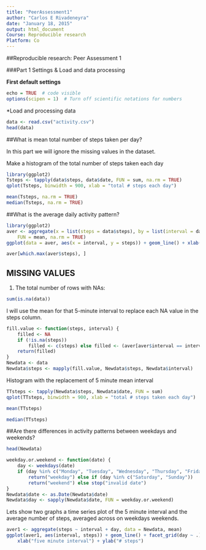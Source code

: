 ```yaml
---
title: "PeerAssessment1"
author: "Carlos E Rivadeneyra"
date: "January 18, 2015"
output: html_document
Course: Reproducible research
Platform: Co
---
```


##Reproducible research: Peer Assessment 1

###Part 1 Settings & Load and data processing 

**First default settings**

```r
echo = TRUE  # code visible
options(scipen = 1)  # Turn off scientific notations for numbers
```

*Load and processing data


```r
data <- read.csv("activity.csv")
head(data)
```

##What is mean total number of steps taken per day?

In this part we will  ignore the missing values in the dataset.

Make a histogram of the total number of steps taken each day

```r
library(ggplot2)
Tsteps <- tapply(data$steps, data$date, FUN = sum, na.rm = TRUE)
qplot(Tsteps, binwidth = 900, xlab = "total # steps each day")
```

```r
mean(Tsteps, na.rm = TRUE)
median(Tsteps, na.rm = TRUE)
```

##What is the average daily activity pattern?

```r
library(ggplot2)
aver <- aggregate(x = list(steps = data$steps), by = list(interval = data$interval), 
    FUN = mean, na.rm = TRUE)
ggplot(data = aver, aes(x = interval, y = steps)) + geom_line() + xlab("five minute inter") + ylab("average steps taken")
```

```r
aver[which.max(aver$steps), ]
```

## MISSING VALUES

1. The total number of rows with NAs:

```r
sum(is.na(data))
```

I will use the mean for that 5-minute interval to replace each NA value in the steps column.

```r
fill.value <- function(steps, interval) {
    filled <- NA
    if (!is.na(steps)) 
        filled <- c(steps) else filled <- (aver[aver$interval == interval, "steps"])
    return(filled)
}
Newdata <- data
Newdata$steps <- mapply(fill.value, Newdata$steps, Newdata$interval)
```

Histogram with the replacement of 5 minute mean interval

```r
TTsteps <- tapply(Newdata$steps, Newdata$date, FUN = sum)
qplot(TTsteps, binwidth = 900, xlab = "total # steps taken each day")
```


```r
mean(TTsteps)
```

```r
median(TTsteps)
```

##Are there differences in activity patterns between weekdays and weekends?

```r
head(Newdata)
```

```r
weekday.or.weekend <- function(date) {
    day <- weekdays(date)
    if (day %in% c("Monday", "Tuesday", "Wednesday", "Thursday", "Friday")) 
        return("weekday") else if (day %in% c("Saturday", "Sunday")) 
        return("weekend") else stop("invalid date")
}
Newdata$date <- as.Date(Newdata$date)
Newdata$day <- sapply(Newdata$date, FUN = weekday.or.weekend)
```

Lets show two graphs a time series plot of the 5 minute interval  and the average number of steps, averaged across on weekdays   weekends.

```r
aver1 <- aggregate(steps ~ interval + day, data = Newdata, mean)
ggplot(aver1, aes(interval, steps)) + geom_line() + facet_grid(day ~ .) + 
    xlab("five minute interval") + ylab("# steps")
```
